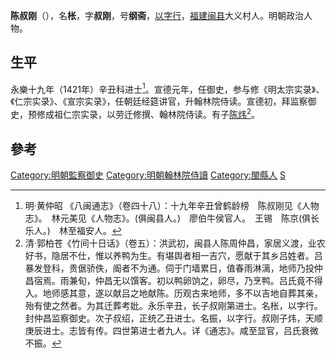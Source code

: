 '''陈叔刚'''（{{bd|1394年||1440年}}），名'''枨'''，字'''叔刚'''，号'''纲斋'''，[[以字行|以字行]]，[[福建|福建]][[闽县|闽县]]大义村人。明朝政治人物。

== 生平 ==
永樂十九年（1421年）辛丑科进士<ref>明·黄仲昭 《八闽通志》（卷四十八）：十九年辛丑曾鹤龄榜　陈叔刚见《人物志》。　林元美见《人物志》。(俱闽县人。)　廖伯牛侯官人。　王锡　陈京(俱长乐人。)　林至福安人。</ref>。宣德元年，任御史，参与修《明太宗实录》、《仁宗实录》、《宣宗实录》，任朝廷经筵讲官，升翰林院侍读。宣德初，拜监察御史，预修成祖仁宗实录，以劳迁修撰、翰林院侍读。有子[[陈炜|陈炜]]<ref>清·郭柏苍《竹间十日话》（卷五）：洪武初，闽县人陈周仲昌，家居义渡，业农好书，隐居不仕，惟以养鸭为生。有堪舆者相一吉穴，愿献于其乡吕姓者。吕暴发登科，贵倨骄佚，阍者不为通。伺于门墙累日，值春雨淋漓，地师乃投仲昌宿焉。雨兼旬，仲昌无以馔客。初以鸭卵饷之，卵尽，乃烹鸭。吕氏竟不得入。地师感其意，遂以献吕之地献陈。历观古来地师，多不以吉地自葬其亲，殆有使之然者。为其迁葬考妣。永乐辛丑，长子叔刚第进士。名枨，以字行。封仲昌监察御史。次子叔绍，正统乙丑进士。名振，以字行。叔刚子炜，天顺庚辰进士。志皆有传。四世第进士者九人。详《通志》。咸至显官，吕氏衰微不振。</ref>。

==參考==
{{reflist}}

{{明朝人物小作品}}
{{永樂十九年辛丑科殿試金榜}}
{{DEFAULTSORT:Chen陳}}
[[Category:明朝監察御史|Category:明朝監察御史]]
[[Category:明朝翰林院侍讀|Category:明朝翰林院侍讀]]
[[Category:閩縣人|Category:閩縣人]]
[[Category:陈姓|S]]